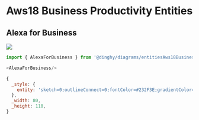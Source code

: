 
# Aws18 Business Productivity Entities


## Alexa for Business

<Tabs>
  <TabItem value="Preview">

![](./alexa-for-business.png#drawio)

  </TabItem>
  <TabItem value="Usage">
    
```js
import { AlexaForBusiness } from '@dinghy/diagrams/entitiesAws18BusinessProductivity'

<AlexaForBusiness/>
```

  </TabItem>
  <TabItem value="Definition">
    
```js
{
  _style: {
    entity: 'sketch=0;outlineConnect=0;fontColor=#232F3E;gradientColor=none;strokeColor=#ffffff;fillColor=#232F3E;dashed=0;verticalLabelPosition=middle;verticalAlign=bottom;align=center;html=1;whiteSpace=wrap;fontSize=10;fontStyle=1;spacing=3;shape=mxgraph.aws4.productIcon;prIcon=mxgraph.aws4.alexa_for_business;',
  },
  _width: 80,
  _height: 110,
}
```

  </TabItem>
</Tabs>


